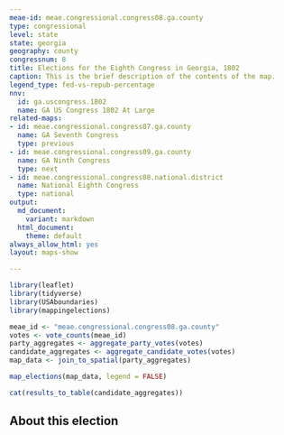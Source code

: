 ```yaml
---
meae-id: meae.congressional.congress08.ga.county
type: congressional
level: state
state: georgia
geography: county
congressnum: 8
title: Elections for the Eighth Congress in Georgia, 1802
caption: This is the brief description of the contents of the map.
legend_type: fed-vs-repub-percentage
nnv:
  id: ga.uscongress.1802
  name: GA US Congress 1802 At Large
related-maps:
- id: meae.congressional.congress07.ga.county
  name: GA Seventh Congress
  type: previous
- id: meae.congressional.congress09.ga.county
  name: GA Ninth Congress
  type: next
- id: meae.congressional.congress08.national.district
  name: National Eighth Congress
  type: national
output:
  md_document:
    variant: markdown
  html_document:
    theme: default
always_allow_html: yes
layout: maps-show

---
```


```r
library(leaflet)
library(tidyverse)
library(USAboundaries)
library(mappingelections)

meae_id <- "meae.congressional.congress08.ga.county"
votes <- vote_counts(meae_id)
party_aggregates <- aggregate_party_votes(votes)
candidate_aggregates <- aggregate_candidate_votes(votes)
map_data <- join_to_spatial(party_aggregates)
```

<div class="map">

```r
map_elections(map_data, legend = FALSE)
```

</div>

<div class="results-table">

```r
cat(results_to_table(candidate_aggregates))
```

</div>

## About this election
